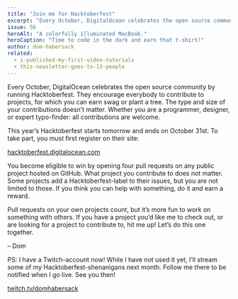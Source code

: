 ```yaml
---
title: "Join me for Hacktoberfest"
excerpt: "Every October, DigitalOcean celebrates the open source community by running Hacktoberfest. Let’s code a few things together this month."
issue: 56
heroAlt: "A colorfully illuminated MacBook."
heroCaption: "Time to code in the dark and earn that t-shirt!"
author: dom-habersack
related:
  - i-published-my-first-video-tutorials
  - this-newsletter-goes-to-13-people
---
```

Every October, DigitalOcean celebrates the open source community by running Hacktoberfest. They encourage everybody to contribute to projects, for which you can earn swag or plant a tree. The type and size of your contributions doesn’t matter. Whether you are a programmer, designer, or expert typo-finder: all contributions are welcome.

This year’s Hacktoberfest starts tomorrow and ends on October 31st. To take part, you must first register on their site:

[hacktoberfest.digitalocean.com](https://hacktoberfest.digitalocean.com)

You become eligible to win by opening four pull requests on any public project hosted on GitHub. What project you contribute to does not matter. Some projects add a Hacktoberfest-label to their issues, but you are not limited to those. If you think you can help with something, do it and earn a reward.

Pull requests on your own projects count, but it’s more fun to work on something with others. If you have a project you’d like me to check out, or are looking for a project to contribute to, hit me up! Let’s do this one together.

– Dom


PS: I have a Twitch-account now! While I have not used it yet, I’ll stream some of my Hacktoberfest-shenanigans next month. Follow me there to be notified when I go live. See you then!

[twitch.tv/domhabersack](https://www.twitch.tv/domhabersack)
